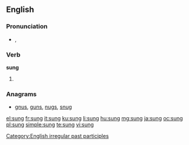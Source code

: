 {{also|súng|sừng}}

==English==

===Pronunciation===
* {{IPA|/sʌŋ/}}, {{SAMPA|/sVN/}}
*: {{rhymes|ʌŋ}}

===Verb===
'''sung'''

# {{past participle of|[[sing]]}}

===Anagrams===
* [[gnus#English|gnus]], [[guns#English|guns]], [[nugs#English|nugs]], [[snug#English|snug]]

[[Category:English irregular past participles]]

[[el:sung]]
[[fr:sung]]
[[it:sung]]
[[ku:sung]]
[[li:sung]]
[[hu:sung]]
[[mg:sung]]
[[ja:sung]]
[[oc:sung]]
[[pl:sung]]
[[simple:sung]]
[[te:sung]]
[[vi:sung]]